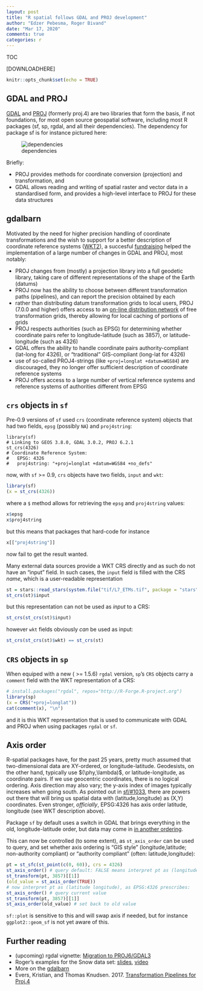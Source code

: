 ```yaml
---
layout: post
title: "R spatial follows GDAL and PROJ development"
author: "Edzer Pebesma, Roger Bivand"
date: "Mar 17, 2020"
comments: true
categories: r
---
```


TOC

[DOWNLOADHERE]


```r
knitr::opts_chunk$set(echo = TRUE)
```

## GDAL and PROJ

[GDAL](https://gdal.org/) and [PROJ](https://proj.org) (formerly
proj.4) are two libraries that form the basis, if not foundations,
for most open source geospatial software, including most R packages
(sf, sp, rgdal, and all their dependencies). The dependency for
package sf is for instance pictured here:

![dependencies](https://keen-swartz-3146c4.netlify.com/images/sf_deps.png)

Briefly: 

* PROJ provides methods for coordinate conversion (projection)
and transformation, and
* GDAL allows reading and writing of spatial raster and vector data
in a standardised form, and provides a high-level interface to PROJ
for these data structures

## gdalbarn

Motivated by the need for higher precision handling of
coordinate transformations and the wish to support for
a better description of coordinate reference systems
([WKT2](http://docs.opengeospatial.org/is/12-063r5/12-063r5.html)),
a succesful [fundraising](https://gdalbarn.com) helped the
implementation of a large number of changes in GDAL and PROJ,
most notably:

* PROJ changes from (mostly) a projection library into a full geodetic
library, taking care of different representations of the shape
of the Earth (datums)
* PROJ now has the ability to choose between different transformation
paths (pipelines), and can report the precision obtained by each
* rather than distributing datum transformation grids to local users,
PROJ (7.0.0 and higher) offers access to an [on-line distribution
network](https://cdn.proj.org/) of free transformation grids,
thereby allowing for local caching of portions of grids
* PROJ respects authorities (such as EPSG) for determining whether
coordinate pairs refer to longitude-latitude (such as 3857), or
latitude-longitude (such as 4326)
* GDAL offers the ability to handle coordinate pairs authority-compliant
(lat-long for 4326), or "traditional" GIS-compliant (long-lat for 4326)
* use of so-called PROJ4-strings (like `+proj=longlat +datum=WGS84`)
are discouraged, they no longer offer sufficient description of
coordinate reference systems
* PROJ offers access to a large number of vertical reference systems
and reference systems of authorities different from EPSG

## `crs` objects in `sf`

Pre-0.9 versions of `sf` used `crs` (coordinate reference system) objects
that had two fields, `epsg` (possibly `NA`) and `proj4string`:
```
library(sf) 
# Linking to GEOS 3.8.0, GDAL 3.0.2, PROJ 6.2.1
st_crs(4326)
# Coordinate Reference System:
#   EPSG: 4326
#   proj4string: "+proj=longlat +datum=WGS84 +no_defs"
```
now, with `sf` >= 0.9, `crs` objects have two fields, `input` and `wkt`:
```r
library(sf)
(x = st_crs(4326))
```
where a `$` method allows for retrieving the `epsg` and `proj4string` values:
```r
x$epsg
x$proj4string
```
but this means that packages that hard-code for instance
```r
x[["proj4string"]]
```
now fail to get the result wanted.

Many external data sources provide a WKT CRS directly and as such do not
have an "input" field. In such cases, the `input` field is filled with the
CRS _name_, which is a user-readable representation
```r
st = stars::read_stars(system.file("tif/L7_ETMs.tif", package = "stars"))
st_crs(st)$input
```
but this representation can not be used as _input_ to a CRS:
```r
st_crs(st_crs(st)$input)
```
however `wkt` fields obviously _can_ be used as input:
```r
st_crs(st_crs(st)$wkt) == st_crs(st)
```

## `CRS` objects in `sp`

When equiped with a new ( >= 1.5.6) `rgdal` version, `sp`'s `CRS` objects
carry a `comment` field with the WKT representation of a CRS:
```r
# install.packages("rgdal", repos="http://R-Forge.R-project.org")
library(sp)
(x = CRS("+proj=longlat"))
cat(comment(x), "\n")
```
and it is this WKT representation that is used to communicate with 
GDAL and PROJ when using packages `rgdal` or `sf`.

## Axis order

R-spatial packages have, for the past 25 years, pretty
much assumed that two-dimensional data are XY-ordered, or
longitude-latitude. Geodesists, on the other hand, typically
use $(\phy,\lambda)$, or latitude-longitude, as coordinate
pairs. If we use geocentric coordinates, there is no logical
ordering.  Axis direction may also vary; the y-axis index of
images typically increases when going south.  As pointed out
in [sf/#1033](https://github.com/r-spatial/sf/issues/1033),
there are powers out there that will bring us spatial data
with (latitude,longitude) as (X,Y) coordinates. Even stronger,
_officially_, EPSG:4326 has axis order latitude, longitude (see
WKT description above).

Package `sf` by default uses a switch in GDAL that brings everything
in the old, longitude-latitude order, but data may come in [in
another ordering](https://github.com/r-spatial/sf/issues/1245).

This can now be controlled (to some extent), as `st_axis_order` can
be used to query, and set whether axis ordering is "GIS style"
(longitude,latitude; non-authority compliant) or "authority compliant"
(often: latitude,longitude):
```r
pt = st_sfc(st_point(c(0, 60)), crs = 4326)
st_axis_order() # query default: FALSE means interpret pt as (longitude latitude)
st_transform(pt, 3857)[[1]]
(old_value = st_axis_order(TRUE)) 
# now interpret pt as (latitude longitude), as EPSG:4326 prescribes:
st_axis_order() # query current value
st_transform(pt, 3857)[[1]]
st_axis_order(old_value) # set back to old value
```
`sf::plot` is sensitive to this and will swap axis if needed, but
for instance `ggplot2::geom_sf` is not yet aware of this.

## Further reading

* (upcoming) rgdal vignette: [Migration to PROJ6/GDAL3](http://rgdal.r-forge.r-project.org/articles/PROJ6_GDAL3.html)
* Roger's examples for the Snow data set: [slides](https://rsbivand.github.io/ECS530_h19/ECS530_III.html), [video](https://www.youtube.com/playlist?list=PLXUoTpMa_9s10NVk4dBQljNOaOXAOhcE0)
* More on the [gdalbarn](https://gdalbarn.com)
* Evers, Kristian, and Thomas Knudsen. 2017. [Transformation Pipelines for Proj.4](https://www.fig.net/resources/proceedings/fig_proceedings/fig2017/papers/iss6b/ISS6B_evers_knudsen_9156.pdf)
